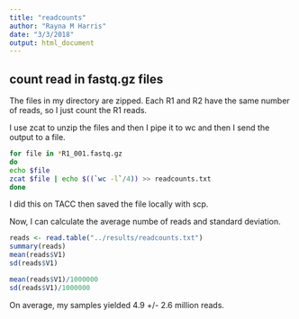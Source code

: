 ```yaml
---
title: "readcounts"
author: "Rayna M Harris"
date: "3/3/2018"
output: html_document
---
```


## count read in fastq.gz files

The files in my directory are zipped. Each R1 and R2 have the same number of reads, so I just count the R1 reads. 

I use zcat to unzip the files and then I pipe it to wc and then I send the output to a file. 


~~~{.bash}
for file in *R1_001.fastq.gz
do
echo $file
zcat $file | echo $((`wc -l`/4)) >> readcounts.txt
done 
~~~

I did this on TACC then saved the file locally with scp. 

Now, I can calculate the average numbe of reads and standard deviation.

```r
reads <- read.table("../results/readcounts.txt")
summary(reads)
mean(reads$V1)
sd(reads$V1)

mean(reads$V1)/1000000
sd(reads$V1)/1000000
```

On average, my samples yielded 4.9 +/- 2.6 million reads.

